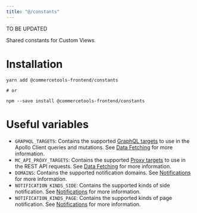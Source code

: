 ```yaml
---
title: "@/constants"
---
```


<Warning>

TO BE UPDATED

</Warning>

<Subtitle>

Shared constants for Custom Views.

</Subtitle>

# Installation

```
yarn add @commercetools-frontend/constants

# or

npm --save install @commercetools-frontend/constants
```

# Useful variables

* `GRAPHQL_TARGETS`: Contains the supported [GraphQL targets](/concepts/merchant-center-api#graphql) to use in the Apollo Client queries and mutations. See [Data Fetching](/development/data-fetching) for more information.
* `MC_API_PROXY_TARGETS`: Contains the supported [Proxy targets](/concepts/merchant-center-api#proxytarget) to use in the REST API requests. See [Data Fetching](/development/data-fetching) for more information.
* `DOMAINS`: Contains the supported notification domains. See [Notifications](/development/notifications#notification-system) for more information.
* `NOTIFICATION_KINDS_SIDE`: Contains the supported kinds of side notification. See [Notifications](/development/notifications#side-notifications) for more information.
* `NOTIFICATION_KINDS_PAGE`: Contains the supported kinds of page notification. See [Notifications](/development/notifications#page-notifications) for more information.
